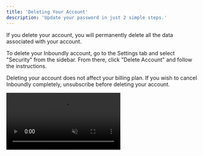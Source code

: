```yaml
---
title: 'Deleting Your Account'
description: 'Update your password in just 2 simple steps.'
---
```


<Warning>If you delete your account, you will permanently delete all the data associated with your account.</Warning>

To delete your Inboundly account, go to the Settings tab and select "Security" from the sidebar. From there, click "Delete Account" and follow the instructions.

Deleting your account does not affect your billing plan. If you wish to cancel Inboundly completely, unsubscribe before deleting your account.

<video autoplay="true" muted="true" loop playsinline className="w-full aspect-video" src="/videos/guides_opensecurity.mp4" />

## Need Help?

If you encounter any difficulties, please reach out to hello@inboundly.io for assistance.